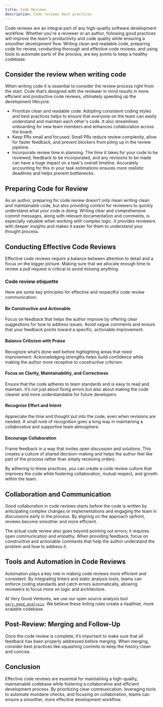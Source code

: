 ```yaml
---
title: Code Reviews
description: Code reviews best practices
---
```


Code reviews are an integral part of any high-quality software development workflow. Whether you're a reviewer or an author, following good practices will improve the team's productivity and code quality while ensuring a smoother development flow.
Writing clean and readable code, preparing code for review, conducting thorough and effective code reviews, and using tools to automate parts of the process, are key points to keep a healthy codebase.

## Consider the review when writing code

When writing code it is essential to consider the review process right from the start. Code that’s designed with the reviewer in mind results in more efficient and productive code reviews, ultimately speeding up the development lifecycle.

- Prioritize clean and readable code: Adopting consistent coding styles and best practices helps to ensure that everyone on the team can easily understand and maintain each other's code. It also streamlines onboarding for new team members and enhances collaboration across the board.
- Keep PRs small and focused: Small PRs reduce review complexity, allow for faster feedback, and prevent blockers from piling up in the review pipeline.
- Incorporate review time in planning: The time it takes for your code to be reviewed, feedback to be incorporated, and any revisions to be made can have a huge impact on a task's overall timeline. Accurately accounting for this in your task estimations ensures more realistic deadlines and helps prevent bottlenecks.

## Preparing Code for Review

As an author, preparing for code review doesn’t only mean writing clean and maintainable code, but also providing context for reviewers to quickly understand what your code is doing.
Writing clear and comprehensive commit messages, along with relevant documentation and comments, is especially valuable when working with complex logic. It provides reviewers with deeper insights and makes it easier for them to understand your thought process.

## Conducting Effective Code Reviews

Effective code reviews require a balance between attention to detail and a focus on the bigger picture. Making sure that we allocate enough time to review a pull request is critical to avoid missing anything.

### Code review etiquette

Here are some key principles for effective and respectful code review communication:

#### Be Constructive and Actionable

Focus on feedback that helps the author improve by offering clear suggestions for how to address issues. Avoid vague comments and ensure that your feedback points toward a specific, actionable improvement.

#### Balance Criticism with Praise

Recognize what’s done well before highlighting areas that need improvement. Acknowledging strengths helps build confidence while making the author more receptive to constructive criticism.

#### Focus on Clarity, Maintainability, and Correctness

Ensure that the code adheres to team standards and is easy to read and maintain. It’s not just about fixing errors but also about making the code cleaner and more understandable for future developers.

#### Recognize Effort and Intent

Appreciate the time and thought put into the code, even when revisions are needed. A small note of recognition goes a long way in maintaining a collaborative and supportive team atmosphere.

#### Encourage Collaboration

Frame feedback in a way that invites open discussion and solutions. This creates a culture of shared decision-making and helps the author feel like part of the process rather than simply receiving orders.

By adhering to these practices, you can create a code review culture that improves the code while fostering collaboration, mutual respect, and growth within the team.

## Collaboration and Communication

Good collaboration in code reviews starts before the code is written by anticipating complex changes or implementations and engaging the team in discussions early in the process. By aligning on the approach upfront, reviews become smoother and more efficient.

The actual code review also goes beyond pointing out errors; it requires open communication and empathy. When providing feedback, focus on constructive and actionable comments that help the author understand the problem and how to address it.

## Tools and Automation in Code Reviews

Automation plays a key role in making code reviews more efficient and consistent. By integrating linters and static analysis tools, teams can enforce coding standards and catch errors automatically, allowing reviewers to focus more on logic and architecture.

At Very Good Ventures, we use our open source analysis tool [`very_good_analysis`](https://github.com/VeryGoodOpenSource/very_good_analysis). We believe these linting rules create a healthier, more scalable codebase.
## Post-Review: Merging and Follow-Up

Once the code review is complete, it’s important to make sure that all feedback has been properly addressed before merging. When merging, consider best practices like squashing commits to keep the history clean and concise.

## Conclusion

Effective code reviews are essential for maintaining a high-quality, maintainable codebase while fostering a collaborative and efficient development process. By prioritizing clear communication, leveraging tools to automate mundane checks, and focusing on collaboration, teams can ensure a smoother, more effective development workflow.